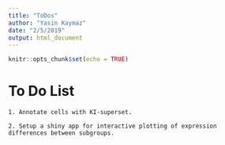 ```yaml
---
title: "ToDos"
author: "Yasin Kaymaz"
date: "2/5/2019"
output: html_document
---
```


```r
knitr::opts_chunk$set(echo = TRUE)
```


# To Do List

    1. Annotate cells with KI-superset.
    
    2. Setup a shiny app for interactive plotting of expression differences between subgroups.
    
    
    
